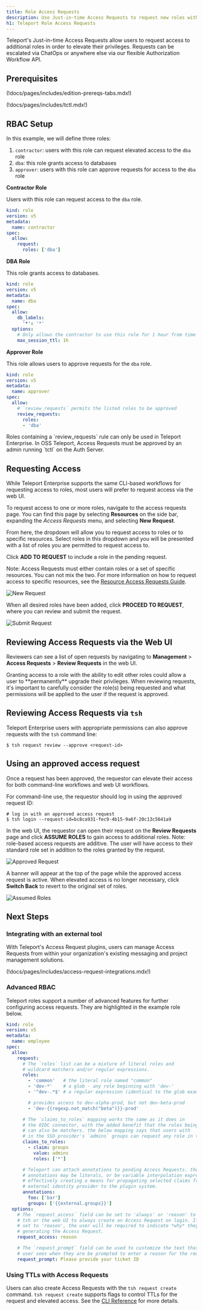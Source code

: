 ```yaml
---
title: Role Access Requests
description: Use Just-in-time Access Requests to request new roles with elevated privileges.
h1: Teleport Role Access Requests
---
```


Teleport's Just-in-time Access Requests allow users to request access to
additional roles in order to elevate their privileges. Requests can be escalated
via ChatOps or anywhere else via our flexible Authorization Workflow API.

## Prerequisites

(!docs/pages/includes/edition-prereqs-tabs.mdx!)

(!docs/pages/includes/tctl.mdx!)

## RBAC Setup

In this example, we will define three roles:

1. `contractor`: users with this role can request elevated access to the `dba` role
2. `dba`: this role grants access to databases
3. `approver`: users with this role can approve requests for access to the `dba` role

**Contractor Role**

Users with this role can request access to the `dba` role.

```yaml
kind: role
version: v5
metadata:
  name: contractor
spec:
  allow:
    request:
      roles: ['dba']
```

**DBA Role**

This role grants access to databases.

```yaml
kind: role
version: v5
metadata:
  name: dba
spec:
  allow:
    db_labels:
      '*': '*'
  options:
    # Only allows the contractor to use this role for 1 hour from time of request.
    max_session_ttl: 1h
```

**Approver Role**

This role allows users to approve requests for the `dba` role.

```yaml
kind: role
version: v5
metadata:
  name: approver
spec:
  allow:
    # `review_requests` permits the listed roles to be approved
    review_requests:
      roles:
      - 'dba'
```

<Admonition type="warning" title="Requires Teleport Enterprise">
Roles containing a `review_requests` rule can only be used in Teleport
Enterprise. In OSS Teleport, Access Requests must be approved by an admin
running `tctl` on the Auth Server.
</Admonition>

## Requesting Access

While Teleport Enterprise supports the same CLI-based workflows for requesting
access to roles, most users will prefer to request access via the web UI.

To request access to one or more roles, navigate to the access requests page.
You can find this page by selecting **Resources** on the side bar, expanding the
*Access Requests* menu, and selecting **New Request**.

From here, the dropdown will allow you to request access to roles or to specific
resources. Select roles in this dropdown and you will be presented with a list
of roles you are permitted to request access to.

Click **ADD TO REQUEST** to include a role in the pending request.

Note: Access Requests must either contain roles or a set of specific resources.
You can not mix the two. For more information on how to request access to
specific resources, see the
[Resource Access Requests Guide](./resource-requests.mdx).

![New Request](../../../img/access-requests/new-role-request.png)

When all desired roles have been added, click **PROCEED TO REQUEST**, where you
can review and submit the request.

![Submit Request](../../../img/access-requests/submit-request.png)

## Reviewing Access Requests via the Web UI

Reviewers can see a list of open requests by navigating to
**Management** > **Access Requests** > **Review Requests** in the web UI.

<Admonition type="warning">
Granting access to a role with the ability to edit other roles could allow a
user to **permanently** upgrade their privileges. When reviewing requests, it's
important to carefully consider the role(s) being requested and what permissions
will be applied to the user if the request is approved.
</Admonition>

## Reviewing Access Requests via `tsh`

Teleport Enterprise users with appropriate permissions can also approve requests
with the `tsh` command line:

```code
$ tsh request review --approve <request-id>
```

## Using an approved access request

Once a request has been approved, the requestor can elevate their access for
both command-line workflows and web UI workflows.

For command-line use, the requestor should log in using the approved request ID:

```code
# log in with an approved access request
$ tsh login --request-id=bc8ca931-fec9-4b15-9a6f-20c13c5641a9
```

In the web UI, the requestor can open their request on the **Review Requests**
page and click **ASSUME ROLES** to gain access to additional roles. Note:
role-based access requests are additive. The user will have access to their
standard role set in addition to the roles granted by the request.

![Approved Request](../../../img/access-requests/approved-request.png)

A banner will appear at the top of the page while the approved access request is
active. When elevated access is no longer necessary, click **Switch Back** to revert
to the original set of roles.

![Assumed Roles](../../../img/access-requests/role-assumed.png)

## Next Steps

### Integrating with an external tool

With Teleport's Access Request plugins, users can manage Access Requests from
within your organization's existing messaging and project management solutions.

(!docs/pages/includes/access-request-integrations.mdx!)

### Advanced RBAC

Teleport roles support a number of advanced features for further configuring
access requests. They are highlighted in the example role below.

```yaml
kind: role
version: v5
metadata:
  name: employee
spec:
  allow:
    request:
      # The `roles` list can be a mixture of literal roles and
      # wildcard matchers and/or regular expressions.
      roles:
        - 'common'   # the literal role named "common"
        - 'dev-*'    # a glob - any role beginning with 'dev-'
        - '^dev-.*$' # a regular expression (identical to the glob example above)

        # provides access to dev-alpha-prod, but not dev-beta-prod
        - 'dev-{{regexp.not_match("beta")}}-prod'

      # The `claims_to_roles` mapping works the same as it does in
      # the OIDC connector, with the added benefit that the roles being mapped to
      # can also be matchers. the below mapping says that users with
      # in the SSO provider's `admins` groups can request any role in the system.
      claims_to_roles:
        - claim: groups
          value: admins
          roles: ['*']

      # Teleport can attach annotations to pending Access Requests. these
      # annotations may be literals, or be variable interpolation expressions,
      # effectively creating a means for propagating selected claims from an
      # external identity provider to the plugin system.
      annotations:
        foo: ['bar']
        groups: ['{{external.groups}}']
  options:
    # The `request_access` field can be set to 'always' or 'reason' to tell
    # tsh or the web UI to always create an Access Request on login. If it is
    # set to 'reason', the user will be required to indicate *why* they are
    # generating the Access Request.
    request_access: reason

    # The `request_prompt` field can be used to customize the text that the
    # user sees when they are be prompted to enter a reason for the request.
    request_prompt: Please provide your ticket ID
```

### Using TTLs with Access Requests

Users can also create Access Requests with the `tsh request create` command.
`tsh request create` supports flags to control TTLs for the request and
elevated access. See the [CLI
Reference](../../reference/cli.mdx#tsh-request-create) for more
details.
